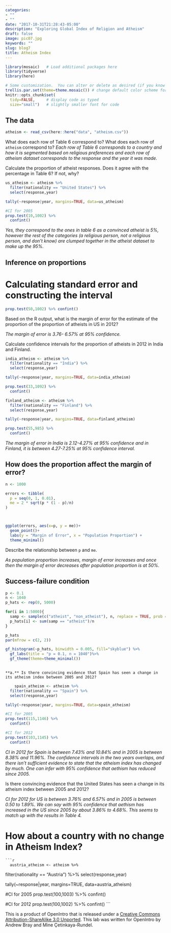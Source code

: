 ```yaml
---
categories:
- ""
- ""
date: "2017-10-31T21:28:43-05:00"
description: "Exploring Global Index of Religion and Atheism"
draft: false
image: pic07.jpg
keywords: ""
slug: blog7
title: Atheism Index
---
```


```r
library(mosaic)   # Load additional packages here 
library(tidyverse)
library(here)

# Some customization.  You can alter or delete as desired (if you know what you are doing).
trellis.par.set(theme=theme.mosaic()) # change default color scheme for lattice
knitr::opts_chunk$set(
  tidy=FALSE,     # display code as typed
  size="small")   # slightly smaller font for code
```


## The data

```r

atheism <- read_csv(here::here("data", "atheism.csv"))
```

What does each row of Table 6 correspond to? What does each row of 
    `atheism` correspond to?
*Each row of Table 6 corresponds to a country and how it is segmented based on religious preferences and each row of atheism dataset corresponds to the response and the year it was made.*

Calculate the proportion of atheist responses. Does it agree with the percentage in Table 6? If not, why?

```r
us_atheism <- atheism %>%
  filter(nationality == "United States") %>% 
  select(response,year)

tally(~response|year, margins=TRUE, data=us_atheism)

#CI for 2005
prop.test(10,1002) %>% 
  confint()
```
*Yes, they correspond to the ones in table 6 as a convinced atheist is 5%, however the rest of the categories (a religious person, not a religious person, and don't know) are clumped together in the atheist dataset to make up the 95%.*

## Inference on proportions

# Calculating standard error and constructing the interval 


```r
prop.test(50,1002) %>% confint()
```

Based on the R output, what is the margin of error for the estimate of the 
    proportion of the proportion of atheists in US in 2012?
    
*The margin of error is 3.76- 6.57% at 95% confidence.*

Calculate confidence intervals for the proportion of atheists in 2012 in India and Finland.
    
```r
india_atheism <- atheism %>%
  filter(nationality == "India") %>% 
  select(response,year)

tally(~response|year, margins=TRUE, data=india_atheism)

prop.test(33,1092) %>% 
  confint()

finland_atheism <- atheism %>%
  filter(nationality == "Finland") %>% 
  select(response,year)

tally(~response|year, margins=TRUE, data=finland_atheism)

prop.test(55,985) %>% 
  confint()
```
*The margin of error in India is 2.12-4.27% at 95% confidence and  in Finland, it is between 4.27-7.25% at 95% confidence interval.*

## How does the proportion affect the margin of error?

```r
n <- 1000

errors <- tibble(
  p = seq(0, 1, 0.01),
  me = 2 * sqrt(p * (1 - p)/n)  
)



ggplot(errors, aes(x=p, y = me))+
  geom_point()+
  labs(y = "Margin of Error", x = "Population Proportion") +
  theme_minimal()
```

Describe the relationship between `p` and `me`.

*As population proportion increases, margin of error increases and once then the margin of error decreases after population proportion is at 50%.*

## Success-failure condition

```r
p <- 0.1
n <- 1040
p_hats <- rep(0, 5000)

for(i in 1:5000){
  samp <- sample(c("atheist", "non_atheist"), n, replace = TRUE, prob = c(p, 1-p))
  p_hats[i] <- sum(samp == "atheist")/n
}

p_hats
par(mfrow = c(2, 2))

gf_histogram(~p_hats, binwidth = 0.005, fill="skyblue") %>%
  gf_labs(title = "p = 0.1, n = 1040")%>%
  gf_theme(theme=theme_minimal())
  


```
    **a.** Is there convincing evidence that Spain has seen a change in its atheism index between 2005 and 2012?
    
```r
    spain_atheism <- atheism %>%
  filter(nationality == "Spain") %>% 
  select(response,year)

tally(~response|year, margins=TRUE, data=spain_atheism)

#CI for 2005
prop.test(115,1146) %>% 
  confint() 

#CI for 2012
prop.test(103,1145) %>% 
  confint()


```
   *CI in 2012 for Spain is between 7.43% and 10.84% and in 2005 is between 8.38% and 11.96%. The confidence intervals in the two years overlaps, and there isn't sufficient evidence to state that the atheism index has changed by much. One can infer with 95% confidence that aethism has reduced since 2005.*
   
 Is there convincing evidence that the United States has seen a change in its atheism index between 2005 and 2012?
    
   *CI for 2012 for US is between 3.76% and 6.57% and in 2005 is between 0.50 to 1.89%. We can say with 95% confidence that aethism has increased in the US since 2005 by about 3.86% to 4.68%. This seems to match up with the results in Table 4.*

# How about a country with no change in Atheism Index?
    
    ```r
      austria_atheism <- atheism %>%
  filter(nationality == "Austria") %>% 
  select(response,year)

tally(~response|year, margins=TRUE, data=austria_atheism)

#CI for 2005
prop.test(100,1003) %>% 
  confint() 

#CI for 2012
prop.test(100,1002) %>% 
  confint()
    ```


<div id="license">
This is a product of OpenIntro that is released under a [Creative Commons 
Attribution-ShareAlike 3.0 Unported](http://creativecommons.org/licenses/by-sa/3.0). 
This lab was written for OpenIntro by Andrew Bray and Mine &Ccedil;etinkaya-Rundel.
</div>